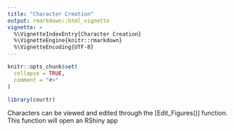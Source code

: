 ```yaml
---
title: "Character Creation"
output: rmarkdown::html_vignette
vignette: >
  %\VignetteIndexEntry{Character Creation}
  %\VignetteEngine{knitr::rmarkdown}
  %\VignetteEncoding{UTF-8}
---
```


```r
knitr::opts_chunk$set(
  collapse = TRUE,
  comment = "#>"
)
```

```r
library(courtr)
```

Characters can be viewed and edited through the [Edit_Figures()] function.
This function will open an  RShiny app
